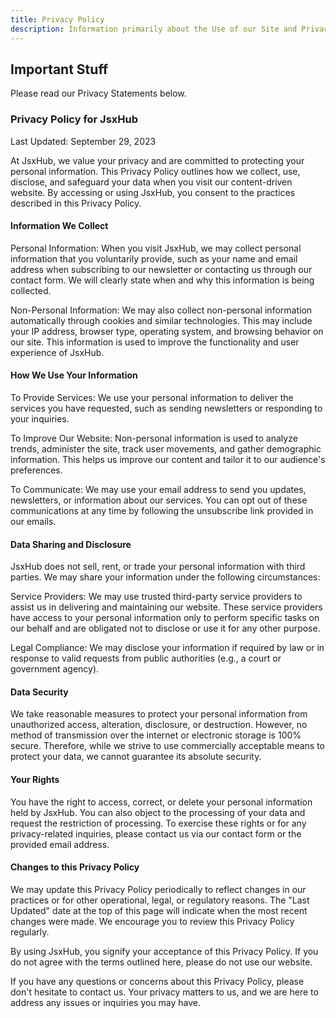 ```yaml
---
title: Privacy Policy
description: Information primarily about the Use of our Site and Privacy.
---
```


## Important Stuff

Please read our Privacy Statements below.

### Privacy Policy for JsxHub

Last Updated: September 29, 2023

At JsxHub, we value your privacy and are committed to protecting your personal information. This Privacy Policy outlines how we collect, use, disclose, and safeguard your data when you visit our content-driven website. By accessing or using JsxHub, you consent to the practices described in this Privacy Policy.

#### Information We Collect

Personal Information: When you visit JsxHub, we may collect personal information that you voluntarily provide, such as your name and email address when subscribing to our newsletter or contacting us through our contact form. We will clearly state when and why this information is being collected.

Non-Personal Information: We may also collect non-personal information automatically through cookies and similar technologies. This may include your IP address, browser type, operating system, and browsing behavior on our site. This information is used to improve the functionality and user experience of JsxHub.

#### How We Use Your Information

To Provide Services: We use your personal information to deliver the services you have requested, such as sending newsletters or responding to your inquiries.

To Improve Our Website: Non-personal information is used to analyze trends, administer the site, track user movements, and gather demographic information. This helps us improve our content and tailor it to our audience's preferences.

To Communicate: We may use your email address to send you updates, newsletters, or information about our services. You can opt out of these communications at any time by following the unsubscribe link provided in our emails.

#### Data Sharing and Disclosure

JsxHub does not sell, rent, or trade your personal information with third parties. We may share your information under the following circumstances:

Service Providers: We may use trusted third-party service providers to assist us in delivering and maintaining our website. These service providers have access to your personal information only to perform specific tasks on our behalf and are obligated not to disclose or use it for any other purpose.

Legal Compliance: We may disclose your information if required by law or in response to valid requests from public authorities (e.g., a court or government agency).

#### Data Security

We take reasonable measures to protect your personal information from unauthorized access, alteration, disclosure, or destruction. However, no method of transmission over the internet or electronic storage is 100% secure. Therefore, while we strive to use commercially acceptable means to protect your data, we cannot guarantee its absolute security.

#### Your Rights

You have the right to access, correct, or delete your personal information held by JsxHub. You can also object to the processing of your data and request the restriction of processing. To exercise these rights or for any privacy-related inquiries, please contact us via our contact form or the provided email address.

#### Changes to this Privacy Policy

We may update this Privacy Policy periodically to reflect changes in our practices or for other operational, legal, or regulatory reasons. The "Last Updated" date at the top of this page will indicate when the most recent changes were made. We encourage you to review this Privacy Policy regularly.

By using JsxHub, you signify your acceptance of this Privacy Policy. If you do not agree with the terms outlined here, please do not use our website.

If you have any questions or concerns about this Privacy Policy, please don't hesitate to contact us. Your privacy matters to us, and we are here to address any issues or inquiries you may have.
